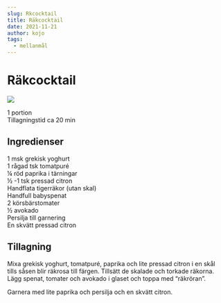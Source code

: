```yaml
---
slug: Rkcocktail
title: Räkcocktail
date: 2021-11-21
author: kojo
tags:
  - mellanmål
---
```


# Räkcocktail

![](../images/a28db181-5dd8-4ba5-b8ad-63d363971c86.jpeg)



1 portion <br/>
Tillagningstid ca 20 min

 ## Ingredienser

1 msk grekisk yoghurt<br/>
1 rågad tsk tomatpuré <br/>
¼ röd paprika i tärningar<br/>
½ -1 tsk pressad citron<br/>
Handflata tigerräkor (utan skal)<br/>
Handfull babyspenat<br/>
2 körsbärstomater <br/>
½ avokado <br/>
Persilja till garnering<br/>
En skvätt pressad citron 

 ## Tillagning

Mixa grekisk yoghurt, tomatpuré, paprika och lite pressad citron i en skål tills såsen blir räkrosa till färgen. Tillsätt de skalade och torkade räkorna. Lägg spenat, tomater och avokado i glaset och toppa med “räkröran”.

Garnera med lite paprika och persilja och en skvätt citron.
